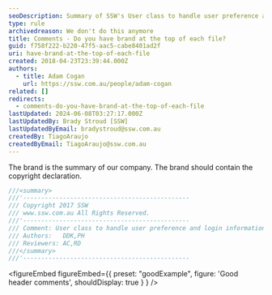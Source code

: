 ```yaml
---
seoDescription: Summary of SSW's User class to handle user preference and login information with copyright declaration.
type: rule
archivedreason: We don't do this anymore
title: Comments - Do you have brand at the top of each file?
guid: f758f222-b220-47f5-aac5-cabe8401ad2f
uri: have-brand-at-the-top-of-each-file
created: 2018-04-23T23:39:44.000Z
authors:
  - title: Adam Cogan
    url: https://ssw.com.au/people/adam-cogan
related: []
redirects:
  - comments-do-you-have-brand-at-the-top-of-each-file
lastUpdated: 2024-06-08T03:27:17.000Z
lastUpdatedBy: Brady Stroud [SSW]
lastUpdatedByEmail: bradystroud@ssw.com.au
createdBy: TiagoAraujo
createdByEmail: TiagoAraujo@ssw.com.au
---
```


The brand is the summary of our company.
The brand should contain the copyright declaration.

```vs
///<summary>
///'----------------------------------------------
/// Copyright 2017 SSW
/// www.ssw.com.au All Rights Reserved.
///'----------------------------------------------
/// Comment: User class to handle user preference and login information
/// Authors:   DDK,PH
/// Reviewers: AC,RD
///</summary>
///'----------------------------------------------
```

<figureEmbed figureEmbed={{
  preset: "goodExample",
  figure: 'Good header comments',
  shouldDisplay: true
} } />

